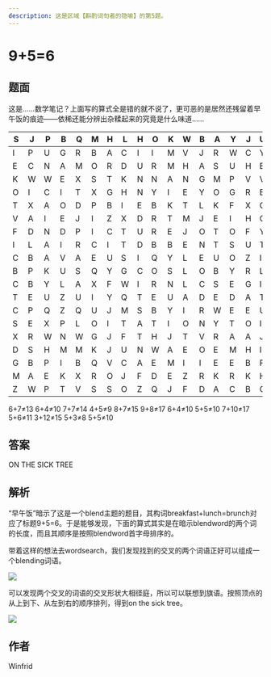 ```yaml
---
description: 这是区域【斟酌词句者的隐喻】的第5题。
---
```


# 9+5=6

## 题面

这是……数学笔记？上面写的算式全是错的就不说了，更可恶的是居然还残留着早午饭的痕迹——依稀还能分辨出杂糅起来的究竟是什么味道……

<table>
    <thead>
    <tr>
        <th width="19">S</th>
        <th width="21">J</th>
        <th width="21">P</th>
        <th width="19">B</th>
        <th width="21">Q</th>
        <th width="19">M</th>
        <th width="19">H</th>
        <th width="21">L</th>
        <th width="18">H</th>
        <th width="21">O</th>
        <th width="19">K</th>
        <th width="21">W</th>
        <th width="19">B</th>
        <th width="21">A</th>
        <th width="21">Y</th>
        <th width="19">J</th>
        <th width="19">U</th>
        <th width="19">F</th>
        <th width="21">Q</th>
        <th width="21">W</th>
    </tr>
    </thead>
    <tbody>
    <tr>
        <td>I</td>
        <td>P</td>
        <td>U</td>
        <td>G</td>
        <td>R</td>
        <td>B</td>
        <td>A</td>
        <td>C</td>
        <td>I</td>
        <td>I</td>
        <td>M</td>
        <td>V</td>
        <td>J</td>
        <td>R</td>
        <td>W</td>
        <td>C</td>
        <td>Y</td>
        <td>H</td>
        <td>C</td>
        <td>D</td>
    </tr>
    <tr>
        <td>E</td>
        <td>C</td>
        <td>N</td>
        <td>A</td>
        <td>M</td>
        <td>O</td>
        <td>R</td>
        <td>D</td>
        <td>U</td>
        <td>R</td>
        <td>M</td>
        <td>H</td>
        <td>A</td>
        <td>S</td>
        <td>U</td>
        <td>H</td>
        <td>E</td>
        <td>F</td>
        <td>O</td>
        <td>N</td>
    </tr>
    <tr>
        <td>K</td>
        <td>W</td>
        <td>W</td>
        <td>E</td>
        <td>X</td>
        <td>S</td>
        <td>T</td>
        <td>K</td>
        <td>N</td>
        <td>N</td>
        <td>A</td>
        <td>N</td>
        <td>G</td>
        <td>M</td>
        <td>P</td>
        <td>V</td>
        <td>V</td>
        <td>Y</td>
        <td>M</td>
        <td>F</td>
    </tr>
    <tr>
        <td>O</td>
        <td>I</td>
        <td>C</td>
        <td>I</td>
        <td>T</td>
        <td>X</td>
        <td>G</td>
        <td>H</td>
        <td>N</td>
        <td>Y</td>
        <td>I</td>
        <td>E</td>
        <td>Y</td>
        <td>O</td>
        <td>G</td>
        <td>R</td>
        <td>E</td>
        <td>E</td>
        <td>C</td>
        <td>E</td>
    </tr>
    <tr>
        <td>T</td>
        <td>X</td>
        <td>A</td>
        <td>O</td>
        <td>D</td>
        <td>P</td>
        <td>B</td>
        <td>I</td>
        <td>E</td>
        <td>B</td>
        <td>K</td>
        <td>T</td>
        <td>L</td>
        <td>K</td>
        <td>F</td>
        <td>X</td>
        <td>G</td>
        <td>R</td>
        <td>P</td>
        <td>R</td>
    </tr>
    <tr>
        <td>V</td>
        <td>A</td>
        <td>I</td>
        <td>E</td>
        <td>J</td>
        <td>I</td>
        <td>Z</td>
        <td>X</td>
        <td>D</td>
        <td>R</td>
        <td>T</td>
        <td>M</td>
        <td>J</td>
        <td>E</td>
        <td>I</td>
        <td>H</td>
        <td>C</td>
        <td>Z</td>
        <td>C</td>
        <td>U</td>
    </tr>
    <tr>
        <td>F</td>
        <td>D</td>
        <td>N</td>
        <td>D</td>
        <td>P</td>
        <td>I</td>
        <td>C</td>
        <td>T</td>
        <td>U</td>
        <td>R</td>
        <td>E</td>
        <td>J</td>
        <td>O</td>
        <td>T</td>
        <td>O</td>
        <td>F</td>
        <td>Y</td>
        <td>L</td>
        <td>R</td>
        <td>B</td>
    </tr>
    <tr>
        <td>I</td>
        <td>L</td>
        <td>A</td>
        <td>I</td>
        <td>R</td>
        <td>C</td>
        <td>I</td>
        <td>T</td>
        <td>D</td>
        <td>B</td>
        <td>B</td>
        <td>E</td>
        <td>N</td>
        <td>T</td>
        <td>S</td>
        <td>U</td>
        <td>T</td>
        <td>R</td>
        <td>A</td>
        <td>B</td>
    </tr>
    <tr>
        <td>C</td>
        <td>B</td>
        <td>A</td>
        <td>V</td>
        <td>A</td>
        <td>E</td>
        <td>U</td>
        <td>S</td>
        <td>I</td>
        <td>Q</td>
        <td>Y</td>
        <td>L</td>
        <td>E</td>
        <td>U</td>
        <td>O</td>
        <td>Z</td>
        <td>I</td>
        <td>P</td>
        <td>S</td>
        <td>P</td>
    </tr>
    <tr>
        <td>B</td>
        <td>P</td>
        <td>K</td>
        <td>U</td>
        <td>S</td>
        <td>Q</td>
        <td>Y</td>
        <td>G</td>
        <td>C</td>
        <td>O</td>
        <td>S</td>
        <td>L</td>
        <td>O</td>
        <td>B</td>
        <td>Y</td>
        <td>R</td>
        <td>L</td>
        <td>A</td>
        <td>H</td>
        <td>I</td>
    </tr>
    <tr>
        <td>C</td>
        <td>B</td>
        <td>Y</td>
        <td>L</td>
        <td>A</td>
        <td>X</td>
        <td>F</td>
        <td>W</td>
        <td>I</td>
        <td>R</td>
        <td>N</td>
        <td>L</td>
        <td>C</td>
        <td>S</td>
        <td>E</td>
        <td>G</td>
        <td>I</td>
        <td>M</td>
        <td>V</td>
        <td>M</td>
    </tr>
    <tr>
        <td>T</td>
        <td>E</td>
        <td>U</td>
        <td>Z</td>
        <td>U</td>
        <td>I</td>
        <td>Y</td>
        <td>Q</td>
        <td>T</td>
        <td>E</td>
        <td>U</td>
        <td>A</td>
        <td>D</td>
        <td>E</td>
        <td>D</td>
        <td>A</td>
        <td>T</td>
        <td>D</td>
        <td>S</td>
        <td>F</td>
    </tr>
    <tr>
        <td>C</td>
        <td>P</td>
        <td>Q</td>
        <td>Z</td>
        <td>Q</td>
        <td>U</td>
        <td>J</td>
        <td>M</td>
        <td>S</td>
        <td>B</td>
        <td>Y</td>
        <td>I</td>
        <td>R</td>
        <td>W</td>
        <td>E</td>
        <td>E</td>
        <td>U</td>
        <td>N</td>
        <td>W</td>
        <td>G</td>
    </tr>
    <tr>
        <td>S</td>
        <td>E</td>
        <td>X</td>
        <td>P</td>
        <td>L</td>
        <td>O</td>
        <td>I</td>
        <td>T</td>
        <td>A</td>
        <td>T</td>
        <td>I</td>
        <td>O</td>
        <td>N</td>
        <td>Y</td>
        <td>T</td>
        <td>O</td>
        <td>I</td>
        <td>T</td>
        <td>W</td>
        <td>F</td>
    </tr>
    <tr>
        <td>X</td>
        <td>R</td>
        <td>W</td>
        <td>N</td>
        <td>W</td>
        <td>G</td>
        <td>J</td>
        <td>F</td>
        <td>T</td>
        <td>H</td>
        <td>J</td>
        <td>T</td>
        <td>V</td>
        <td>R</td>
        <td>A</td>
        <td>A</td>
        <td>J</td>
        <td>J</td>
        <td>Y</td>
        <td>R</td>
    </tr>
    <tr>
        <td>D</td>
        <td>S</td>
        <td>H</td>
        <td>M</td>
        <td>M</td>
        <td>K</td>
        <td>J</td>
        <td>U</td>
        <td>N</td>
        <td>W</td>
        <td>A</td>
        <td>E</td>
        <td>O</td>
        <td>E</td>
        <td>M</td>
        <td>H</td>
        <td>I</td>
        <td>X</td>
        <td>R</td>
        <td>I</td>
    </tr>
    <tr>
        <td>G</td>
        <td>B</td>
        <td>P</td>
        <td>I</td>
        <td>B</td>
        <td>Q</td>
        <td>V</td>
        <td>C</td>
        <td>A</td>
        <td>E</td>
        <td>M</td>
        <td>I</td>
        <td>I</td>
        <td>E</td>
        <td>E</td>
        <td>B</td>
        <td>F</td>
        <td>N</td>
        <td>S</td>
        <td>U</td>
    </tr>
    <tr>
        <td>M</td>
        <td>A</td>
        <td>E</td>
        <td>K</td>
        <td>X</td>
        <td>R</td>
        <td>O</td>
        <td>J</td>
        <td>F</td>
        <td>D</td>
        <td>E</td>
        <td>Z</td>
        <td>R</td>
        <td>K</td>
        <td>R</td>
        <td>K</td>
        <td>H</td>
        <td>O</td>
        <td>I</td>
        <td>R</td>
    </tr>
    <tr>
        <td>Z</td>
        <td>W</td>
        <td>P</td>
        <td>T</td>
        <td>V</td>
        <td>S</td>
        <td>S</td>
        <td>O</td>
        <td>Z</td>
        <td>Q</td>
        <td>J</td>
        <td>F</td>
        <td>D</td>
        <td>A</td>
        <td>C</td>
        <td>B</td>
        <td>G</td>
        <td>R</td>
        <td>Y</td>
        <td>S</td>
    </tr>
    </tbody>
</table>

6+7≠13
6+4≠10
7+7≠14
4+5≠9
8+7≠15
9+8≠17
6+4≠10
5+5≠10
7+10≠17
5+6≠11
3+12≠15
5+3≠8
5+5≠10

## 答案

<AnswerBlock>ON THE SICK TREE</AnswerBlock>

## 解析

“早午饭”暗示了这是一个blend主题的题目，其构词breakfast+lunch=brunch对应了标题9+5=6。于是能够发现，下面的算式其实是在暗示blendword的两个词的长度，而且其顺序是按照blendword首字母排序的。

带着这样的想法去wordsearch，我们发现找到的交叉的两个词语正好可以组成一个blending词语。

![](./05-nine-plus-five-equals-six.assets/image_1.webp)

可以发现两个交叉的词语的交叉形状大相径庭，所以可以联想到旗语。按照顶点的从上到下、从左到右的顺序排列，得到on the sick tree。

![](./05-nine-plus-five-equals-six.assets/image_2.webp)

## 作者

Winfrid

